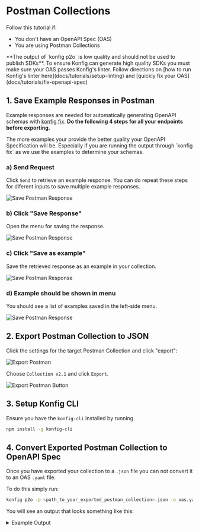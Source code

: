 
# Postman Collections

Follow this tutorial if:

- You don't have an OpenAPI Spec (OAS)
- You are using Postman Collections

<Admonition type="caution">
  **The output of `konfig p2o` is low quality and should not be used to publish
  SDKs**. To ensure Konfig can generate high quality SDKs you must make sure
  your OAS passes Konfig's linter. Follow directions on [how to run Konfig's
  linter here](docs/tutorials/setup-linting) and [quickly fix your
  OAS](docs/tutorials/fix-openapi-spec)
</Admonition>

## 1. Save Example Responses in Postman

Example responses are needed for automatically generating OpenAPI schemas with
[konfig fix](docs/tutorials/fix-openapi-spec). **Do the following 4 steps for all your endpoints before exporting.**

<Admonition type="tip">
  The more examples your provide the better quality your OpenAPI Specification
  will be. Especially if you are running the output through `konfig fix` as we
  use the examples to determine your schemas.
</Admonition>

### a) Send Request

Click `Send` to retrieve an example response. You can do repeat these steps for diferent inputs to save multiple example responses.

![Save Postman Response](/img/save-postman-response-examples-1.png)

### b) Click "Save Response"

Open the menu for saving the response.

![Save Postman Response](/img/save-postman-response-examples-2.png)

### c) Click "Save as example"

Save the retrieved response as an example in your collection.

![Save Postman Response](/img/save-postman-response-examples-3.png)

### d) Example should be shown in menu

You should see a list of examples saved in the left-side menu.

![Save Postman Response](/img/save-postman-response-examples-4.png)

## 2. Export Postman Collection to JSON

Click the settings for the target Postman Collection and click "export":

![Export Postman](/img/export-postman-collection.png)

Choose `Collection v2.1` and click `Export`.

![Export Postman Button](/img/export-postman-collection-button.png)

## 3. Setup Konfig CLI

Ensure you have the `konfig-cli` installed by running

```bash
npm install -g konfig-cli
```

## 4. Convert Exported Postman Collection to OpenAPI Spec

Once you have exported your collection to a `.json` file you can not convert it to an OAS `.yaml` file.

To do this simply run:

```bash
konfig p2o -p <path_to_your_exported_postman_collection>.json -o oas.yaml
```

You will see an output that looks something like this:

<details>
<summary>Example Output</summary>

```yaml
openapi: 3.0.0
info:
  title: Slack Web API
  version: 1.0.0
servers:
  - url: http://{{baseurl}}
components:
  securitySchemes:
    bearerAuth:
      type: http
      scheme: bearer
security:
  - bearerAuth: []
tags:
  - name: Admin API
    description: >-
      Use approval and provisioning APIs to help Slack Admins work more
      effectively.
# ... unnecessary details omitted
paths:
  /admin.users.setOwner:
    post:
      tags:
        - Admin API
      summary: admin users set Owner
      description: >-
        Set an existing guest, regular user, or admin user to be a workspace
        owner.
      requestBody:
        content:
          application/x-www-form-urlencoded:
            schema:
              type: object
              properties:
                team_id:
                  type: string
                  description: The ID (`T1234`) of the workspace.
                  example: <string>
                user_id:
                  type: string
                  description: Id of the user to promote to owner.
                  example: <string>
      parameters:
        - name: token
          in: header
          schema:
            type: string
          description: "(Required) Authentication token. Requires scope: `admin.users:write`"
          example: <string>
        - name: Content-Type
          in: header
          schema:
            type: string
          example: application/x-www-form-urlencoded
# ... unnecessary details omitted
```

</details>
